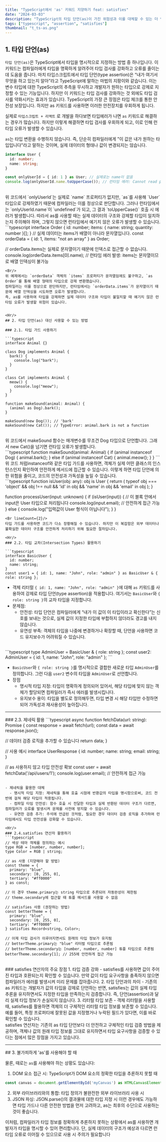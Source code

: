 ```yaml
---
title: "TypeScript에서 'as' 키워드 지양하기 feat: satisfies"
date: "2024-03-03"
description: "TypeScript의 타입 단언(as)이 가진 위험성과 이를 대체할 수 있는 더 안전한 방법들을 알아봅니다."
tags: ["typescript", "assertion", "satisfies"]
thumbnail: "t_ts-as.png"
---
```


<PostImage src="/t_ts-as.png" alt="TypeScript에서 'as' 키워드 지양하기 feat: satisfies" description="출처:https://www.maddhruv.dev/blog/typescript-as-type-assertion" width={550} height={350} />

## 1. 타입 단언(as)

`타입 단언(as)`은 TypeScript에서 타입을 명시적으로 지정하는 방법 중 하나입니다. 이 키워드는 컴파일러에게 타입을 명확하게 알려주어 타입 검사를 강화하고 오류를 줄이는 데 도움을 줍니다.
마치 타입스크립트에서 타입 단언(type assertion)은 “내가 여기서 무엇을 하고 있는지 알아”라고 TypeScript에 말하는 마법의 지팡이와 같습니다. 이는 변수 타입에 대한 TypeScript의 추측을 무시하고 개발자가 원하는 타입으로 강제로 지정할 수 있는 기능입니다.
하지만 이 키워드는 타입 검사를 강화하는 것 외에도 타입 검사를 약화시키는 효과가 있습니다.
TypeScript의 가장 큰 장점은 타입 체크를 통한 안전성 보장입니다. 하지만 as 키워드를 사용하면 이러한 안전장치를 우회하게 됩니다.

실제로 `타입스크립트 + 리액트` 로 개발을 하다보면 타입에러가 나면 `as` 키워드로 해결하는 경우가 많습니다.
하지만 이렇게 해결하면 타입 검사를 우회하게 되고, 이로 인해 런타임 오류가 발생할 수 있습니다.

`as`는 타입 변환을 수행하지 않습니다. 즉, 단순히 컴파일러에게 "이 값은 내가 원하는 타입입니다"라고 말하는 것이며, 실제 데이터의 형태나 값이 변경되지는 않습니다. 
<Br/>
```typescript
interface User {
  id: number;
  name: string;
}

const onlyUserId = { id: 1 } as User; // 실제로는 name이 없음
console.log(onlyUserId.name.toUpperCase()); // 런타임 에러: Cannot read property 'toUpperCase' of undefined
```
<Br/>
위 코드에서 `onlyUserId`는 실제로 `name` 프로퍼티가 없지만, `as`를 사용해 `User` 타입으로 강제하였기 때문에 컴파일러는 이를 정상으로 판단합니다. 그러나 런타임에서는 `onlyUserId.name`이 `undefined`가 되고, 그 결과 `toUpperCase()` 호출 시 에러가 발생합니다.
따라서 as를 사용할 때는 실제 데이터의 구조와 강제할 타입이 일치하는지 주의해야 하며, 그렇지 않으면 런타임에서 예기치 않은 오류가 발생할 수 있습니다.
<Br/>
```typescript
interface Order {
  id: number;
  items: { name: string; quantity: number }[];
}
// 실제 데이터는 items가 배열이 아니라 문자열입니다.
const orderData = { id: 1, items: "not an array" } as Order;

// orderData.items는 실제로 문자열이기 때문에 인덱스로 접근할 수 없습니다.
console.log(orderData.items[0].name); // 런타임 에러 발생: items는 문자열이므로 배열 인덱싱이 불가능
```
<Br/>
위 예제에서는 `orderData` 객체의 `items` 프로퍼티가 문자열임에도 불구하고, `as Order`를 통해 배열 형태의 타입으로 강제 변환했습니다.
컴파일러는 이를 정상으로 판단하지만, 런타임에서는 `orderData.items`가 문자열이기 때문에 배열 인덱싱을 시도하면 오류가 발생합니다.
즉, as를 사용하여 타입을 강제하면 실제 데이터 구조와 타입이 불일치할 때 예기치 않은 런타임 오류가 발생할 위험이 있습니다.


<Hr/>
## 2. 타입 단언(as) 대신 사용할 수 있는 방법

### 2.1. 타입 가드 사용하기

```typescript
interface Animal {}

class Dog implements Animal {
  bark() {
    console.log("bark");
  }
}

class Cat implements Animal {
  meow() {
    console.log("meow");
  }
}

function makeSound(animal: Animal) {
  (animal as Dog).bark();
}

makeSound(new Dog()); // 'bark'
makeSound(new Cat()); // TypeError: animal.bark is not a function
```
<Br />
위 코드에서 makeSound 함수는 매개변수를 무조건 Dog 타입으로 단언합니다. 그래서 new Cat()을 넘기면 런타임 오류가 발생합니다.
<Br lineCount={2}/>
```typescript
function makeSound(animal: Animal) {
  if (animal instanceof Dog) {
    animal.bark();
  } else if (animal instanceof Cat) {
    animal.meow();
  }
}
```
<Br />
위 코드 처럼instanceof와 같은 타입 가드를 사용하면, 객체가 실제 어떤 클래스의 인스턴스인지 확인하여 안전하게 메서드에 접근할 수 있습니다.
이렇게 하면 타입 단언에 의한 위험을 줄이고, 코드의 안전성과 가독성을 높일 수 있습니다.
<Br lineCount={2}/>
```typescript
function isUser(obj: any): obj is User {
  return (
    typeof obj === 'object' &&
    obj !== null &&
    'id' in obj &&
    'name' in obj &&
    'email' in obj
  );
}

function processUser(input: unknown) {
  if (isUser(input)) {
    // 이 블록 안에서 input은 User 타입으로 처리됩니다
    console.log(input.email); // 안전하게 접근 가능
  } else {
    console.log("입력값이 User 형식이 아닙니다");
  }
}
```
<Br lineCount={2}/>
타입 가드를 사용하면 코드가 다소 장황해질 수 있습니다. 하지만 이 복잡함은 외부 데이터나 불확실한 데이터 구조를 안전하게 처리하기 위해 필요한 절차입니다.

<Hr/>
### 2.2. 타입 교차(Intersection Types) 활용하기

```typescript
interface BasicUser {
  id: number;
  name: string;
}
const user1 = { id: 1, name: "John", role: "admin" } as BasicUser & { role: string };
```

- 객체 리터럴 `{ id: 1, name: "John", role: "admin" }`에 대해 `as` 키워드를 사용하여 강제로 타입 단언(type assertion)을 적용합니다. 여기서는 `BasicUser`와 `{ role: string }`의 교차 타입을 지정합니다.
- 문제점:
  - 안전성: 타입 단언은 컴파일러에게 “내가 이 값이 이 타입이라고 확신한다”는 신호를 보내는 것으로, 실제 값이 지정한 타입에 부합하지 않더라도 경고를 내지 않습니다.
  - 유연성 부족: 객체의 타입을 나중에 변경하거나 확장할 때, 단언을 사용하면 코드 유지보수가 어려워질 수 있습니다.
<Br lineCount={2}/>
```typescript
type AdminUser = BasicUser & { role: string };
const user2: AdminUser = { id: 1, name: "John", role: "admin" };
```


- `BasicUser`와 `{ role: string }`를 명시적으로 결합한 새로운 타입 `AdminUser`를 정의합니다. 그런 다음 `user2` 변수의 타입을 `AdminUser`로 선언합니다.
- 장점
  - 명시적 타입 지정: 타입이 명확하게 정의되어 있어서, 해당 타입에 맞지 않는 객체가 할당되면 컴파일러가 즉시 에러를 발생시킵니다.
  - 유지보수 용이: 타입을 별도로 정의해두면, 타입 변경 시 해당 타입만 수정하면 되어 가독성과 재사용성이 높아집니다.

<Hr/>
### 2.3. 제네릭 활용
```typescript
async function fetchData<T>(url: string): Promise<T> {
  const response = await fetch(url);
  const data = await response.json();
  
  // 데이터 검증 로직을 추가할 수 있습니다
  return data;
}

// 사용 예시
interface UserResponse {
  id: number;
  name: string;
  email: string;
}

// as 사용하지 않고 타입 안전성 확보
const user = await fetchData<UserResponse>('/api/users/1');
console.log(user.email); // 안전하게 접근 가능
```

- 제네릭을 활용한 대체
  - 명시적 타입 지정: 제네릭을 통해 호출 시점에 반환값의 타입을 명시함으로써, 코드 전반에 걸쳐 해당 타입이 적용됩니다.
  - 컴파일 타임 안전성: 함수 호출 시 전달한 타입과 실제 반환된 데이터 구조가 다르면, 컴파일러가 오류를 발생시켜 문제를 사전에 방지할 수 있습니다.
  - 유연한 검증 추가: 주석에 언급된 것처럼, 필요한 경우 데이터 검증 로직을 추가하여 런타임에서도 타입 안전성을 강화할 수 있습니다.

<Hr/>
### 2.4.satisfies 연산자 활용하기
```typescript
// 색상 테마 객체를 정의하는 예시
type RGB = [number, number, number];
type Color = RGB | string;

// as 사용 (지양해야 할 방법)
const theme = {
  primary: "blue",
  secondary: [0, 255, 0],
  tertiary: "#ff0000"
} as const;

// 이 경우 theme.primary는 string 타입으로 추론되어 자동완성이 제한됨
// theme.secondary에 접근할 때 튜플 메서드를 사용할 수 없음

// satisfies 사용 (권장하는 방법)
const betterTheme = {
  primary: "blue",
  secondary: [0, 255, 0],
  tertiary: "#ff0000"
} satisfies Record<string, Color>;

// 이제 타입 검사가 이루어지면서도 원래의 타입 정보가 유지됨
// betterTheme.primary는 "blue" 리터럴 타입으로 추론됨
// betterTheme.secondary는 [number, number, number] 튜플 타입으로 추론됨
betterTheme.secondary[1]; // 255에 안전하게 접근 가능
```
<Br/>
### satisfies 연산자의 주요 장점
1. 타입 검증 강화
 - satisfies를 사용하면 값이 주어진 타입과 호환되는지 확인할 수 있습니다. 만약 값이 타입 요구사항을 충족하지 않으면 컴파일러가 에러를 발생시켜 미리 문제를 잡아줍니다.
2. 타입 단언과의 차이
  - 기존의 as 키워드는 개발자가 값의 타입을 강제로 단언하는 반면, satisfies는 값의 실제 타입 추론을 유지하면서도 지정한 타입을 만족하는지 검증합니다. 즉, 단언(assertion)과 달리 실제 타입 정보가 손실되지 않습니다.
3. 리터럴 타입 보존
  - 객체 리터럴을 사용할 때, satisfies를 활용하면 객체의 더 구체적인 리터럴 타입 정보를 보존할 수 있습니다. 예를 들어, 특정 프로퍼티에 잘못된 값을 지정했거나 누락된 필드가 있다면, 이를 바로 확인할 수 있습니다.
  <Br/>
  <Callout>
    satisfies 연산자는 기존의 as 타입 단언보다 더 안전하고 구체적인 타입 검증 방법을 제공하며, 객체나 값의 원래 타입 정보를 그대로 유지하면서 타입 요구사항을 검증할 수 있다는 점에서 많은 장점을 가지고 있습니다.
  </Callout>
<Hr/>
## 3. 불가피하게 'as'를 사용해야 할 때

물론, 때로는 `as`를 사용해야 하는 상황도 있습니다:
1. DOM 요소 접근 시: TypeScript가 DOM 요소의 정확한 타입을 추론하지 못할 때
```typescript
const canvas = document.getElementById('myCanvas') as HTMLCanvasElement;
```
2. 외부 라이브러리와의 통합: 타입 정의가 불완전한 외부 라이브러리 사용 시
3. JSON 파싱: JSON.parse()의 결과물에 대한 타입 지정 시
이런 경우에도 가능하면 타입 가드나 다른 안전한 방법을 먼저 고려하고, as는 최후의 수단으로 사용하는 것이 좋습니다.

이처럼, 컴파일러가 타입 정보를 정확하게 추론하지 못하는 상황에서 as를 사용하면 개발자가 타입을 명시할 수 있어 편리합니다. 단, 실제 데이터의 구조가 예상과 다르면 런타임 오류로 이어질 수 있으므로 사용 시 주의가 필요합니다





